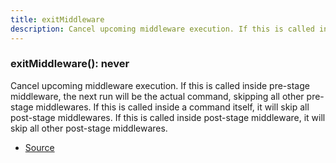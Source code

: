 ```yaml
---
title: exitMiddleware
description: Cancel upcoming middleware execution. If this is called inside pre\-stage middleware, the next run will be the actual command, skipping all other pre\-stage middlewares. If this is called inside a command itself, it will skip all post\-stage middlewares. If this is called inside post\-stage middleware, it will skip all other post\-stage middlewares.
---
```



### exitMiddleware(): never

Cancel upcoming middleware execution.
If this is called inside pre-stage middleware, the next run will be the actual command, skipping all other pre-stage middlewares.
If this is called inside a command itself, it will skip all post-stage middlewares.
If this is called inside post-stage middleware, it will skip all other post-stage middlewares.



- [Source](https://github.com/underctrl-io/commandkit/blob/141d1404ab18a8e659209a0fab65466bf3b6dd85/packages/commandkit/src/app/middleware/signals.ts#L13)